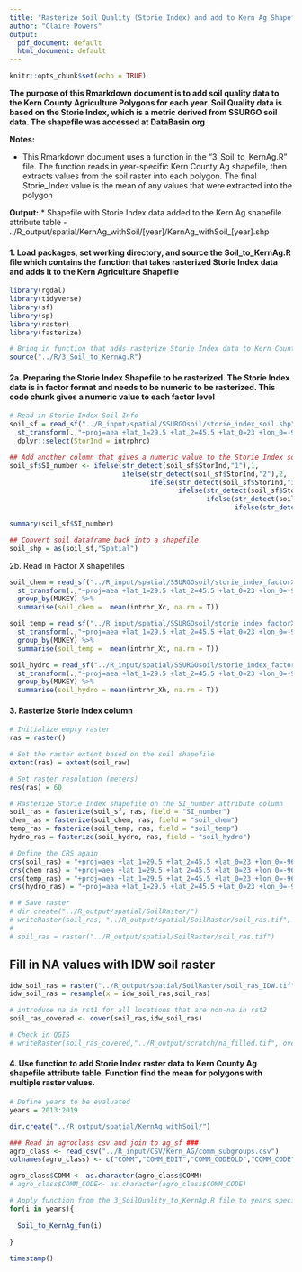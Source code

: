```yaml
---
title: "Rasterize Soil Quality (Storie Index) and add to Kern Ag Shapefile, and add agroclasses"
author: "Claire Powers"
output:
  pdf_document: default
  html_document: default
---
```


```r
knitr::opts_chunk$set(echo = TRUE)
```

**The purpose of this Rmarkdown document is to add soil quality data to the Kern County Agriculture Polygons for each year. Soil Quality data is based on the Storie Index, which is a metric derived from SSURGO soil data. The shapefile was accessed at DataBasin.org**

**Notes:**   

  * This Rmarkdown document uses a function in the "3_Soil_to_KernAg.R" file. The function reads in year-specific Kern County Ag shapefile, then extracts values from the soil raster into each polygon. The final Storie_Index value is the mean of any values that were extracted into the polygon

**Output:**
* Shapefile with Storie Index data added to the Kern Ag shapefile attribute table
     - ../R_output/spatial/KernAg_withSoil/[year]/KernAg_withSoil_[year].shp

#### 1. Load packages, set working directory, and source the Soil_to_KernAg.R file which contains the function that takes rasterized Storie Index data and adds it to the Kern Agriculture Shapefile
```r

library(rgdal) 
library(tidyverse) 
library(sf) 
library(sp) 
library(raster) 
library(fasterize)

# Bring in function that adds rasterize Storie Index data to Kern Country Agriculture attribute table 
source("../R/3_Soil_to_KernAg.R")
```

#### 2a. Preparing the Storie Index Shapefile to be rasterized. The Storie Index data is in factor format and needs to be numeric to be rasterized. This code chunk gives a numeric value to each factor level
```r
# Read in Storie Index Soil Info
soil_sf = read_sf("../R_input/spatial/SSURGOsoil/storie_index_soil.shp") %>% 
  st_transform(.,"+proj=aea +lat_1=29.5 +lat_2=45.5 +lat_0=23 +lon_0=-96 +x_0=0 +y_0=0 +ellps=GRS80 +towgs84=0,0,0,0,0,0,0 +units=m +no_defs") %>% 
  dplyr::select(StorInd = intrphrc)

## Add another column that gives a numeric value to the Storie Index soil rating. NA values given to values that were assigned 'NA' or 'Not appropriate for SI rating' in the original shapefile
soil_sf$SI_number <- ifelse(str_detect(soil_sf$StorInd,"1"),1,
                            ifelse(str_detect(soil_sf$StorInd,"2"),2,
                                   ifelse(str_detect(soil_sf$StorInd,"3"),3,
                                          ifelse(str_detect(soil_sf$StorInd,"4"),4,
                                                 ifelse(str_detect(soil_sf$StorInd,"5"),5,
                                                        ifelse(str_detect(soil_sf$StorInd,"6"),6,NA))))))

summary(soil_sf$SI_number)

## Convert soil dataframe back into a shapefile.
soil_shp = as(soil_sf,"Spatial")
```

2b. Read in Factor X shapefiles
```r
soil_chem = read_sf("../R_input/spatial/SSURGOsoil/storie_index_factorX.shp") %>% 
  st_transform(.,"+proj=aea +lat_1=29.5 +lat_2=45.5 +lat_0=23 +lon_0=-96 +x_0=0 +y_0=0 +ellps=GRS80 +towgs84=0,0,0,0,0,0,0 +units=m +no_defs") %>% 
  group_by(MUKEY) %>% 
  summarise(soil_chem =  mean(intrhr_Xc, na.rm = T)) 

soil_temp = read_sf("../R_input/spatial/SSURGOsoil/storie_index_factorX.shp") %>% 
  st_transform(.,"+proj=aea +lat_1=29.5 +lat_2=45.5 +lat_0=23 +lon_0=-96 +x_0=0 +y_0=0 +ellps=GRS80 +towgs84=0,0,0,0,0,0,0 +units=m +no_defs") %>% 
  group_by(MUKEY) %>% 
  summarise(soil_temp =  mean(intrhr_Xt, na.rm = T)) 

soil_hydro = read_sf("../R_input/spatial/SSURGOsoil/storie_index_factorX.shp") %>% 
  st_transform(.,"+proj=aea +lat_1=29.5 +lat_2=45.5 +lat_0=23 +lon_0=-96 +x_0=0 +y_0=0 +ellps=GRS80 +towgs84=0,0,0,0,0,0,0 +units=m +no_defs") %>% 
  group_by(MUKEY) %>% 
  summarise(soil_hydro = mean(intrhr_Xh, na.rm = T)) 

```


#### 3. Rasterize Storie Index column
```r
# Initialize empty raster
ras = raster()

# Set the raster extent based on the soil shapefile
extent(ras) = extent(soil_raw)

# Set raster resolution (meters)
res(ras) = 60

# Rasterize Storie Index shapefile on the SI_number attribute column
soil_ras = fasterize(soil_sf, ras, field = "SI_number")
chem_ras = fasterize(soil_chem, ras, field = "soil_chem")
temp_ras = fasterize(soil_temp, ras, field = "soil_temp")
hydro_ras = fasterize(soil_hydro, ras, field = "soil_hydro")

# Define the CRS again
crs(soil_ras) = "+proj=aea +lat_1=29.5 +lat_2=45.5 +lat_0=23 +lon_0=-96 +x_0=0 +y_0=0 +ellps=GRS80 +towgs84=0,0,0,0,0,0,0 +units=m +no_defs"
crs(chem_ras) = "+proj=aea +lat_1=29.5 +lat_2=45.5 +lat_0=23 +lon_0=-96 +x_0=0 +y_0=0 +ellps=GRS80 +towgs84=0,0,0,0,0,0,0 +units=m +no_defs"
crs(temp_ras) = "+proj=aea +lat_1=29.5 +lat_2=45.5 +lat_0=23 +lon_0=-96 +x_0=0 +y_0=0 +ellps=GRS80 +towgs84=0,0,0,0,0,0,0 +units=m +no_defs"
crs(hydro_ras) = "+proj=aea +lat_1=29.5 +lat_2=45.5 +lat_0=23 +lon_0=-96 +x_0=0 +y_0=0 +ellps=GRS80 +towgs84=0,0,0,0,0,0,0 +units=m +no_defs"

# # Save raster
# dir.create("../R_output/spatial/SoilRaster/")
# writeRaster(soil_ras, "../R_output/spatial/SoilRaster/soil_ras.tif", overwrite = T)
# 
# soil_ras = raster("../R_output/spatial/SoilRaster/soil_ras.tif")
```

## Fill in NA values with IDW soil raster
```r

idw_soil_ras = raster("../R_output/spatial/SoilRaster/soil_ras_IDW.tif")
idw_soil_ras = resample(x = idw_soil_ras,soil_ras)

# introduce na in rst1 for all locations that are non-na in rst2
soil_ras_covered <- cover(soil_ras,idw_soil_ras)

# Check in QGIS
# writeRaster(soil_ras_covered,"../R_output/scratch/na_filled.tif", overwrite = T)

```


#### 4. Use function to add Storie Index raster data to Kern County Ag shapefile attribute table. Function find the mean for polygons with multiple raster values. 
```r
# Define years to be evaluated
years = 2013:2019

dir.create("../R_output/spatial/KernAg_withSoil/")

### Read in agroclass csv and join to ag_sf ###
agro_class <- read_csv("../R_input/CSV/Kern_AG/comm_subgroups.csv")
colnames(agro_class) <- c("COMM","COMM_EDIT","COMM_CODEOLD","COMM_CODE","GENUS","AGROCLASS","FAMILY")

agro_class$COMM <- as.character(agro_class$COMM)
# agro_class$COMM_CODE<- as.character(agro_class$COMM_CODE)

# Apply function from the 3_SoilQuality_to_KernAg.R file to years specified. See notes in function for more details 
for(i in years){
  
  Soil_to_KernAg_fun(i)
  
}

timestamp()
```



